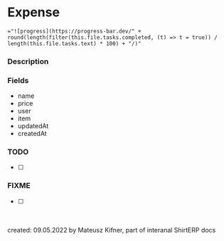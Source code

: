 
<Meta title="ShirtERP/Models/Expense" />

# Expense

`="![progress](https://progress-bar.dev/" + round(length(filter(this.file.tasks.completed, (t) => t = true)) / length(this.file.tasks.text) * 100) + "/)"`

### Description

### Fields

- name
- price
- user
- item
- updatedAt
- createdAt

### TODO

- [ ]

### FIXME

- [ ]

<br />
<br />
created: 09.05.2022 by Mateusz Kifner, part of interanal ShirtERP docs
